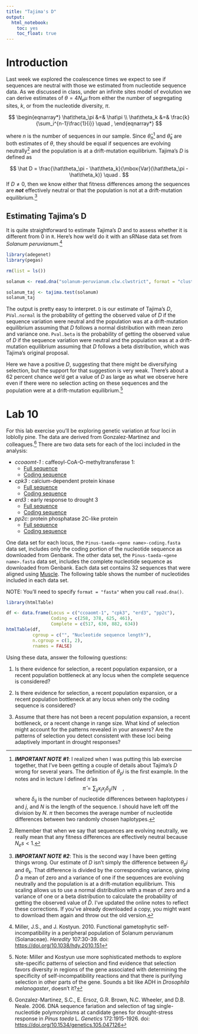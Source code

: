 ```yaml
---
title: "Tajima's D"
output: 
  html_notebook:
    toc: yes
    toc_float: true
---
```


# Introduction

Last week we explored the coalescence times we expect to see if sequences are neutral with those we estimated from nucleotide sequence data. As we discussed in class, under an infinite sites model of evolution we can derive estimates of $\theta = 4N_e\mu$ from either the number of segregating sites, $k$, or from the nucleotide diversity, $\pi$.

$$
\begin{eqnarray*}
\hat\theta_\pi &=& \hat\pi \\
\hat\theta_k &=& \frac{k}{\sum_i^{n-1}\frac{1}{i}} \quad ,
\end{eqnarray*}
$$

where $n$ is the number of sequences in our sample. Since $\hat\theta_\pi$^[***IMPORTANT NOTE  #1***: I realized when I was putting this lab exercise together, that I've been getting a couple of details about Tajima's $D$ wrong for several years. The definition of $\theta_pi$ is the first example. In the notes and in lecture I defined $\hat\pi$ as
$$
\hat\pi = \sum_{ij}x_ix_j\delta_{ij}/N \quad ,
$$
where $\delta_{ij}$ is the number of nucleotide differences between haplotypes $i$ and $j$, and $N$ is the length of the sequence. I should have left off the division by $N$. $\pi$ then becomes the average number of nucleotide differences between two randomly chosen haplotypes.] and $\hat\theta_k$ are both estimates of $\theta$, they should be equal if sequences are evolving neutrally^[Remember that when we say that sequences are evolving neutrally, we really mean that any fitness differences are effectively neutral because $N_es < 1$.] and the population is at a drift-mutation equilibrium. Tajima's $D$ is defined as

$$
\hat D = \frac{\hat\theta_\pi - \hat\theta_k}{\mbox{Var}(\hat\theta_\pi - \hat\theta_k)} \quad .
$$
If $D \ne 0$, then we know either that fitness differences among the sequences are ***not*** effectively neutral or that the population is not at a drift-mutation equilibrium.^[***IMPORTANT NOTE #2***: This is the second way I have been getting things wrong. Our estimate of $D$ isn't simply the difference between $\theta_pi$ and $\theta_k$. That difference is divided by the corresponding variance, giving $\hat D$ a mean of zero and a variance of one if the sequences are evolving neutrally and the population is at a drift-mutation equilibrium. This scaling allows us to use a normal distributiion with a mean of zero and a variance of one or a beta distribution to calculate the probability of getting the observed value of $\hat D$. I've updated the online notes to reflect these corrections. If you've already downloaded a copy, you might want to download them again and throw out the old version.]

## Estimating Tajima's D

It is quite straightforward to estimate Tajima's $D$ and to assess whether it is different from 0 in `R`. Here's how we'd do it with an sRNase data set from *Solanum peruvianum*.^[Miller, J.S., and J. Kostyun.  2010.  Functional gametophytic self-incompatibility in a peripheral population of Solanum peruvianum (Solanaceae). *Heredity*  107:30-39.  doi: [https://doi.org/10.1038/hdy.2010.151](https://doi.org/10.1038/hdy.2010.151)]

```r
library(adegenet)
library(pegas)

rm(list = ls())

solanum <- read.dna("solanum-peruvianum.clw.clwstrict", format = "clustal")

solanum_taj <- tajima.test(solanum)
solanum_taj
```

The output is pretty easy to interpret. `D` is our estimate of Tajima's $D$, `PVal.normal` is the probability of getting the observed value of $D$ if the sequence variation were neutral and the population was at a drift-mutation equilibrium assuming that $D$ follows a normal distribution with mean zero and variance one. `Pval.beta` is the probability of getting the observed value of $D$ if the sequence variation were neutral and the population was at a drift-mutation equilibrium assuming that $D$ follows a beta distribution, which was Tajima's original proposal.

Here we have a positive $D$, suggesting that there might be diversifying selection, but the support for that suggestion is very weak. There's about a 62 percent chance we'd get a value of $D$ as large as what we observe here even if there were no selection acting on these sequences and the population were at a drift-mutation equilibrium.^[Note: Miller and Kostyun use more sophisticated methods to explore site-specific patterns of selection and find evidence that selection favors diversity in regions of the gene associated with determining the specificity of self-incompatibility reactions and that there is purifying selection in other parts of the gene. Sounds a bit like ADH in *Drosophila melanogaster*, doesn't it?]

# Lab 10

For this lab exercise you'll be exploring genetic variation at four loci in loblolly pine. The data are derived from Gonzalez-Martinez and colleagues.^[Gonzalez-Martinez, S.C., E. Ersoz, G.R. Brown, N.C. Wheeler, and D.B. Neale.  2006.  DNA sequence fariation and selection of tag single-nucleotide polymorphisms at candidate genes for drought-stress response in *Pinus taeda* L.  *Genetics*  172:1915-1926.  doi: [https://doi.org/10.1534/genetics.105.047126](https://doi.org/10.1534/genetics.105.047126)] There are two data sets for each of the loci included in the analysis:

- *ccoaomt-1* : caffeoyl-CoA-O-methyltransferase 1:
  - [Full sequence](http://darwin.eeb.uconn.edu/eeb348-resources/Pinus-taeda-ccoaomt-1.fasta)
  - [Coding sequence](http://darwin.eeb.uconn.edu/eeb348-resources/Pinus-taeda-ccoaomt-1-coding.fasta)
- *cpk3* : calcium-dependent protein kinase
  - [Full sequence](http://darwin.eeb.uconn.edu/eeb348-resources/Pinus-taeda-cpk3.fasta)
  - [Coding sequence](http://darwin.eeb.uconn.edu/eeb348-resources/Pinus-taeda-cpk3-coding.fasta)
- *erd3* : early response to drought 3
  - [Full sequence](http://darwin.eeb.uconn.edu/eeb348-resources/Pinus-taeda-erd3.fasta)
  - [Coding sequence](http://darwin.eeb.uconn.edu/eeb348-resources/Pinus-taeda-erd3-coding.fasta)
- *pp2c*: protein phosphatase 2C-like protein
  - [Full sequence](http://darwin.eeb.uconn.edu/eeb348-resources/Pinus-taeda-pp2c.fasta)
  - [Coding sequence](http://darwin.eeb.uconn.edu/eeb348-resources/Pinus-taeda-pp2c-coding.fasta)

One data set for each locus, the `Pinus-taeda-<gene name>-coding.fasta` data set, includes only the coding portion of the nucleotide sequence as downloaded from Genbank. The other data set, the `Pinus-taeda-<gene name>.fasta` data set, includes the complete nucleotide sequence as downloaded from Genbank. Each data set contains 32 sequences that were aligned using [Muscle](http://www.ebi.ac.uk/Tools/msa/muscle). The following table shows the number of nucleotides included in each data set.

NOTE: You'll need to specify `format = "fasta"` when you call `read.dna()`.

```r
library(htmlTable)

df <- data.frame(Locus = c("ccoaomt-1", "cpk3", "erd3", "pp2c"),
                 Coding = c(258, 378, 625, 461),
                 Complete = c(517, 630, 882, 634))
htmlTable(df, 
          cgroup = c("", "Nucleotide sequence length"),
          n.cgroup = c(1, 2),
          rnames = FALSE)
```

Using these data, answer the following questions:

1. Is there evidence for selection, a recent population expansion, or a recent population bottleneck at any locus when the complete sequence is considered?

2. Is there evidence for selection, a recent population expansion, or a recent population bottleneck at any locus when only the coding sequence is considered?

3. Assume that there has not been a recent population expansion, a recent bottleneck, or a recent change in range size. What kind of selection might account for the patterns revealed in your answers? Are the patterns of selection you detect consistent with these loci being adaptively important in drought responses?
